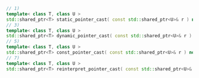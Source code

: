```cpp
// 1)
template< class T, class U >
std::shared_ptr<T> static_pointer_cast( const std::shared_ptr<U>& r ) noexcept;
// 3)
template< class T, class U >
std::shared_ptr<T> dynamic_pointer_cast( const std::shared_ptr<U>& r ) noexcept;
// 5)
template< class T, class U >
std::shared_ptr<T> const_pointer_cast( const std::shared_ptr<U>& r ) noexcept;
// 7)
template< class T, class U >
std::shared_ptr<T> reinterpret_pointer_cast( const std::shared_ptr<U>& r ) noexcept;
```